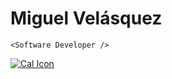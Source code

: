 ---
---



# Miguel Velásquez

`<Software Developer />`

<div className='flex justify-center items-center'>
  <a href='https://github.com/miguelvelasquezdev' aria-label='github' target='_blank'>
    <Icon
      className='h-10 w-10 self-center m-0 cursor-pointer text-gray-400 p-2 text-2xl transition-colors hover:text-gray-300'
      name='simple-icons:github'
    />
  </a>
  <a href='https://twitter.com/MiguelveDev' aria-label='twitter' target='_blank'>
    <Icon
      className='h-10 w-10 self-center m-0 cursor-pointer text-gray-400 p-2 text-2xl transition-colors hover:text-gray-300'
      name='simple-icons:twitter'
    />
  </a>
  <a href='https://www.linkedin.com/in/miguevelasquez1/' aria-label='linkedin' target='_blank'>
    <Icon
      className='h-10 w-10 self-center m-0 cursor-pointer text-gray-400 p-2 text-2xl transition-colors hover:text-gray-300'
      name='simple-icons:linkedin'
    />
  </a>
  <a href='https://cal.com/miguelvelasquez' target='_blank' aria-label='calc'>
    <Image class='hover:text-gray-300' src={CalLogo} width={50} alt='Cal Icon' />
  </a>
</div>
